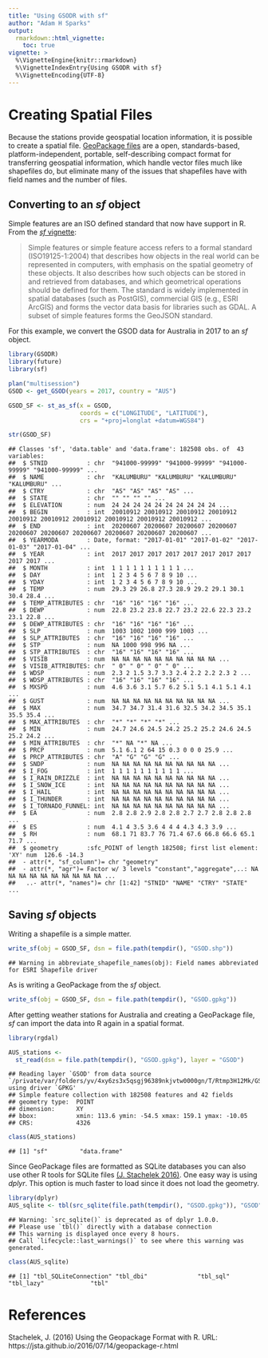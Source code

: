 ```yaml
---
title: "Using GSODR with sf"
author: "Adam H Sparks"
output:
  rmarkdown::html_vignette:
    toc: true
vignette: >
  %\VignetteEngine{knitr::rmarkdown}
  %\VignetteIndexEntry{Using GSODR with sf}
  %\VignetteEncoding{UTF-8}
---
```




# Creating Spatial Files

Because the stations provide geospatial location information, it is possible to create a spatial file. [GeoPackage files](http://www.geopackage.org) are a open, standards-based, platform-independent, portable, self-describing compact format for transferring geospatial information, which handle vector files much like shapefiles do, but eliminate many of the issues that shapefiles have with field names and the number of files.

## Converting to an _sf_ object

Simple features are an ISO defined standard that now have support in R. From the [_sf_ vignette](https://r-spatial.github.io/sf/articles/sf1.html):

> Simple features or simple feature access refers to a formal standard (ISO19125-1:2004) that describes how objects in the real world can be represented in computers, with emphasis on the spatial geometry of these objects.
It also describes how such objects can be stored in and retrieved from databases, and which geometrical operations should be defined for them.
The standard is widely implemented in spatial databases (such as PostGIS), commercial GIS (e.g., ESRI ArcGIS) and forms the vector data basis for libraries such as GDAL.
A subset of simple features forms the GeoJSON standard.

For this example, we convert the GSOD data for Australia in 2017 to an _sf_ object.


```r
library(GSODR)
library(future)
library(sf)

plan("multisession")
GSOD <- get_GSOD(years = 2017, country = "AUS")

GSOD_SF <- st_as_sf(x = GSOD,
                    coords = c("LONGITUDE", "LATITUDE"),
                    crs = "+proj=longlat +datum=WGS84")

str(GSOD_SF)
```

```
## Classes 'sf', 'data.table' and 'data.frame':	182508 obs. of  43 variables:
##  $ STNID           : chr  "941000-99999" "941000-99999" "941000-99999" "941000-99999" ...
##  $ NAME            : chr  "KALUMBURU" "KALUMBURU" "KALUMBURU" "KALUMBURU" ...
##  $ CTRY            : chr  "AS" "AS" "AS" "AS" ...
##  $ STATE           : chr  "" "" "" "" ...
##  $ ELEVATION       : num  24 24 24 24 24 24 24 24 24 24 ...
##  $ BEGIN           : int  20010912 20010912 20010912 20010912 20010912 20010912 20010912 20010912 20010912 20010912 ...
##  $ END             : int  20200607 20200607 20200607 20200607 20200607 20200607 20200607 20200607 20200607 20200607 ...
##  $ YEARMODA        : Date, format: "2017-01-01" "2017-01-02" "2017-01-03" "2017-01-04" ...
##  $ YEAR            : int  2017 2017 2017 2017 2017 2017 2017 2017 2017 2017 ...
##  $ MONTH           : int  1 1 1 1 1 1 1 1 1 1 ...
##  $ DAY             : int  1 2 3 4 5 6 7 8 9 10 ...
##  $ YDAY            : int  1 2 3 4 5 6 7 8 9 10 ...
##  $ TEMP            : num  29.3 29 26.8 27.3 28.9 29.2 29.1 30.1 30.4 28.4 ...
##  $ TEMP_ATTRIBUTES : chr  "16" "16" "16" "16" ...
##  $ DEWP            : num  22.8 23.2 23.8 22.7 23.2 22.6 22.3 23.2 23.1 22.8 ...
##  $ DEWP_ATTRIBUTES : chr  "16" "16" "16" "16" ...
##  $ SLP             : num  1003 1002 1000 999 1003 ...
##  $ SLP_ATTRIBUTES  : chr  "16" "16" "16" "16" ...
##  $ STP             : num  NA 1000 998 996 NA ...
##  $ STP_ATTRIBUTES  : chr  "16" "16" "16" "16" ...
##  $ VISIB           : num  NA NA NA NA NA NA NA NA NA NA ...
##  $ VISIB_ATTRIBUTES: chr  " 0" " 0" " 0" " 0" ...
##  $ WDSP            : num  2.3 2 1.5 3.7 3.3 2.4 2.2 2.2 2.3 2 ...
##  $ WDSP_ATTRIBUTES : chr  "16" "16" "16" "16" ...
##  $ MXSPD           : num  4.6 3.6 3.1 5.7 6.2 5.1 5.1 4.1 5.1 4.1 ...
##  $ GUST            : num  NA NA NA NA NA NA NA NA NA NA ...
##  $ MAX             : num  34.7 34.7 31.4 31.6 32.5 34.2 34.5 35.1 35.5 35.4 ...
##  $ MAX_ATTRIBUTES  : chr  "*" "*" "*" "*" ...
##  $ MIN             : num  24.7 24.6 24.5 24.2 25.2 25.2 24.6 24.5 25.2 24.2 ...
##  $ MIN_ATTRIBUTES  : chr  "*" NA "*" NA ...
##  $ PRCP            : num  5.1 6.1 2 64 15 0.3 0 0 0 25.9 ...
##  $ PRCP_ATTRIBUTES : chr  "A" "G" "G" "G" ...
##  $ SNDP            : num  NA NA NA NA NA NA NA NA NA NA ...
##  $ I_FOG           : int  1 1 1 1 1 1 1 1 1 1 ...
##  $ I_RAIN_DRIZZLE  : int  NA NA NA NA NA NA NA NA NA NA ...
##  $ I_SNOW_ICE      : int  NA NA NA NA NA NA NA NA NA NA ...
##  $ I_HAIL          : int  NA NA NA NA NA NA NA NA NA NA ...
##  $ I_THUNDER       : int  NA NA NA NA NA NA NA NA NA NA ...
##  $ I_TORNADO_FUNNEL: int  NA NA NA NA NA NA NA NA NA NA ...
##  $ EA              : num  2.8 2.8 2.9 2.8 2.8 2.7 2.7 2.8 2.8 2.8 ...
##  $ ES              : num  4.1 4 3.5 3.6 4 4 4 4.3 4.3 3.9 ...
##  $ RH              : num  68.1 71 83.7 76 71.4 67.6 66.8 66.6 65.1 71.7 ...
##  $ geometry        :sfc_POINT of length 182508; first list element:  'XY' num  126.6 -14.3
##  - attr(*, "sf_column")= chr "geometry"
##  - attr(*, "agr")= Factor w/ 3 levels "constant","aggregate",..: NA NA NA NA NA NA NA NA NA NA ...
##   ..- attr(*, "names")= chr [1:42] "STNID" "NAME" "CTRY" "STATE" ...
```

## Saving _sf_ objects

Writing a shapefile is a simple matter.


```r
write_sf(obj = GSOD_SF, dsn = file.path(tempdir(), "GSOD.shp"))
```

```
## Warning in abbreviate_shapefile_names(obj): Field names abbreviated for ESRI Shapefile driver
```

As is writing a GeoPackage from the _sf_ object.


```r
write_sf(obj = GSOD_SF, dsn = file.path(tempdir(), "GSOD.gpkg"))
```

After getting weather stations for Australia and creating a GeoPackage file, _sf_ can import the data into R again in a spatial format.


```r
library(rgdal)

AUS_stations <-
  st_read(dsn = file.path(tempdir(), "GSOD.gpkg"), layer = "GSOD")
```

```
## Reading layer `GSOD' from data source `/private/var/folders/yv/4xy6zs3x5qsgj96389nkjvtw0000gn/T/Rtmp3H12Mk/GSOD.gpkg' using driver `GPKG'
## Simple feature collection with 182508 features and 42 fields
## geometry type:  POINT
## dimension:      XY
## bbox:           xmin: 113.6 ymin: -54.5 xmax: 159.1 ymax: -10.05
## CRS:            4326
```

```r
class(AUS_stations)
```

```
## [1] "sf"         "data.frame"
```

Since GeoPackage files are formatted as SQLite databases you can also use other R tools for SQLite files
[(J. Stachelek 2016)](https://jsta.github.io/2016/07/14/geopackage-r.html).
One easy way is using _dplyr_. This option is much faster to load since it does not load the geometry.


```r
library(dplyr)
AUS_sqlite <- tbl(src_sqlite(file.path(tempdir(), "GSOD.gpkg")), "GSOD")
```

```
## Warning: `src_sqlite()` is deprecated as of dplyr 1.0.0.
## Please use `tbl()` directly with a database connection
## This warning is displayed once every 8 hours.
## Call `lifecycle::last_warnings()` to see where this warning was generated.
```

```r
class(AUS_sqlite)
```

```
## [1] "tbl_SQLiteConnection" "tbl_dbi"              "tbl_sql"              "tbl_lazy"             "tbl"
```

# References
Stachelek, J. (2016) Using the Geopackage Format with R.
URL: https://jsta.github.io/2016/07/14/geopackage-r.html

